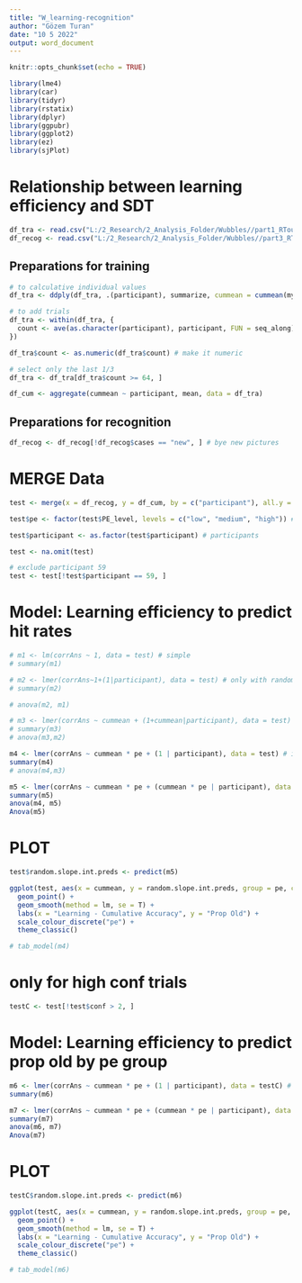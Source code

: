 ```yaml
---
title: "W_learning-recognition"
author: "Gözem Turan"
date: "10 5 2022"
output: word_document
---
```


```r
knitr::opts_chunk$set(echo = TRUE)
```

```r
library(lme4)
library(car)
library(tidyr)
library(rstatix)
library(dplyr)
library(ggpubr)
library(ggplot2)
library(ez)
library(sjPlot)
```

# Relationship between learning efficiency and SDT
```r
df_tra <- read.csv("L:/2_Research/2_Analysis_Folder/Wubbles//part1_RTout.csv")
df_recog <- read.csv("L:/2_Research/2_Analysis_Folder/Wubbles//part3_RTout.csv")
```

## Preparations for training
```r
# to calculative individual values
df_tra <- ddply(df_tra, .(participant), summarize, cummean = cummean(myownaccuracy))

# to add trials
df_tra <- within(df_tra, {
  count <- ave(as.character(participant), participant, FUN = seq_along)
})

df_tra$count <- as.numeric(df_tra$count) # make it numeric
```
```r
# select only the last 1/3
df_tra <- df_tra[df_tra$count >= 64, ]

df_cum <- aggregate(cummean ~ participant, mean, data = df_tra)
```

## Preparations for recognition
```r
df_recog <- df_recog[!df_recog$cases == "new", ] # bye new pictures
```

# MERGE Data
```r
test <- merge(x = df_recog, y = df_cum, by = c("participant"), all.y = TRUE)

test$pe <- factor(test$PE_level, levels = c("low", "medium", "high")) # pe

test$participant <- as.factor(test$participant) # participants

test <- na.omit(test)

# exclude participant 59
test <- test[!test$participant == 59, ]
```

# Model: Learning efficiency to predict hit rates
```r
# m1 <- lm(corrAns ~ 1, data = test) # simple
# summary(m1)

# m2 <- lmer(corrAns~1+(1|participant), data = test) # only with random intercept
# summary(m2)

# anova(m2, m1)

# m3 <- lmer(corrAns ~ cummean + (1+cummean|participant), data = test) # random intercept and effect
# summary(m3)
# anova(m3,m2)

m4 <- lmer(corrAns ~ cummean * pe + (1 | participant), data = test) # interaction
summary(m4)
# anova(m4,m3)

m5 <- lmer(corrAns ~ cummean * pe + (cummean * pe | participant), data = test) # interaction and a slope
summary(m5)
anova(m4, m5)
Anova(m5)
```

# PLOT
```r
test$random.slope.int.preds <- predict(m5)

ggplot(test, aes(x = cummean, y = random.slope.int.preds, group = pe, colour = pe)) +
  geom_point() +
  geom_smooth(method = lm, se = T) +
  labs(x = "Learning - Cumulative Accuracy", y = "Prop Old") +
  scale_colour_discrete("pe") +
  theme_classic()

# tab_model(m4)
```

# only for high conf trials
```r
testC <- test[!test$conf > 2, ]
```

# Model: Learning efficiency to predict prop old by pe group
```r
m6 <- lmer(corrAns ~ cummean * pe + (1 | participant), data = testC) # interaction
summary(m6)

m7 <- lmer(corrAns ~ cummean * pe + (cummean * pe | participant), data = testC) # interaction and a slope
summary(m7)
anova(m6, m7)
Anova(m7)
```

# PLOT
```r
testC$random.slope.int.preds <- predict(m6)

ggplot(testC, aes(x = cummean, y = random.slope.int.preds, group = pe, colour = pe)) +
  geom_point() +
  geom_smooth(method = lm, se = T) +
  labs(x = "Learning - Cumulative Accuracy", y = "Prop Old") +
  scale_colour_discrete("pe") +
  theme_classic()

# tab_model(m6)
```
